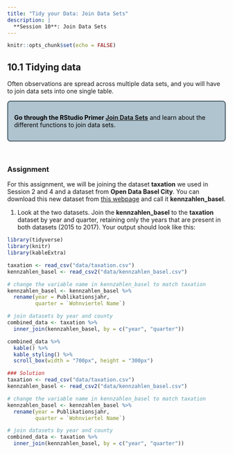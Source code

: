```yaml
---
title: "Tidy your Data: Join Data Sets"
description: |
  **Session 10**: Join Data Sets
---
```


```r
knitr::opts_chunk$set(echo = FALSE)
```
<style>
  .blackbox {
    padding: 1em;
    background: #b0c4cf;
    color: black;
    border: 2px solid #455a64;
    border-radius: 7px;
  }
</style>

## 10.1 Tidying data

Often observations are spread across multiple data sets, and you will have to join data sets into one single table. 

:::: {.blackbox data-latex=""}
**Go through the RStudio Primer [Join Data Sets](https://rstudio.cloud/learn/primers/4.3)** and learn about the different functions to join data sets.
::::
<p>&nbsp;</p>

### Assignment

For this assignment, we will be joining the dataset **taxation** we used in Session 2 and 4 and a dataset from **Open Data Basel City**.
You can download this new dataset from [this webpage](https://data.bs.ch/explore/dataset/100011/information/?disjunctive.publikationsjahr&disjunctive.wohnviertel_id&disjunctive.wohnviertel_name&sort=-publikationsjahr) and call it **kennzahlen_basel**.

  1. Look at the two datasets. Join the **kennzahlen_basel** to the **taxation** dataset by year and quarter, retaining only the years that are present in both datasets (2015 to 2017).
  Your output should look like this:

``` r
library(tidyverse)
library(knitr)
library(kableExtra)

taxation <- read_csv("data/taxation.csv")
kennzahlen_basel <- read_csv2("data/kennzahlen_basel.csv") 

# change the variable name in kennzahlen_basel to match taxation
kennzahlen_basel <- kennzahlen_basel %>%
  rename(year = Publikationsjahr,
         quarter = `Wohnviertel Name`)

# join datasets by year and county
combined_data <- taxation %>%
  inner_join(kennzahlen_basel, by = c("year", "quarter"))

combined_data %>%
  kable() %>%
  kable_styling() %>%
  scroll_box(width = "700px", height = "300px")


```

``` r
### Solution
taxation <- read_csv("data/taxation.csv")
kennzahlen_basel <- read_csv2("data/kennzahlen_basel.csv") 

# change the variable name in kennzahlen_basel to match taxation
kennzahlen_basel <- kennzahlen_basel %>%
  rename(year = Publikationsjahr,
         quarter = `Wohnviertel Name`)

# join datasets by year and county
combined_data <- taxation %>%
  inner_join(kennzahlen_basel, by = c("year", "quarter"))
```






